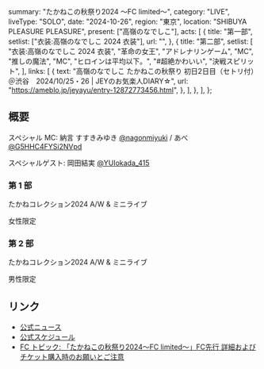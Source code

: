   summary: "たかねこの秋祭り2024 〜FC limited〜",
  category: "LIVE",
  liveType: "SOLO",
  date: "2024-10-26",
  region: "東京",
  location: "SHIBUYA PLEASURE PLEASURE",
  present: ["高嶺のなでしこ"],
  acts: [
    {
      title: "第一部",
      setlist: ["衣装:高嶺のなでしこ 2024 衣装"],
      url: "",
    },
    {
      title: "第二部",
      setlist: [
        "衣装:高嶺のなでしこ 2024 衣装",
        "革命の女王",
        "アドレナリンゲーム",
        "MC",
        "推しの魔法",
        "MC",
        "ヒロインは平均以下。",
        "#超絶かわいい",
        "決戦スピリット",
      ],
      links: [
        {
          text: "高嶺のなでしこ たかねこの秋祭り 初日2日目（セトリ付）＠渋谷　2024/10/25・26 | JEYのお気楽人DIARY☆",
          url: "https://ameblo.jp/jeyayu/entry-12872773456.html",
        },
      ],
    },
  ],
};

## 概要

スペシャル MC: 納言 すすきみゆき [@nagonmiyuki](https://twitter.com/nagonmiyuki) / あべ [@G5HHC4FYSi2NVpd](https://twitter.com/G5HHC4FYSi2NVpd)

スペシャルゲスト: 岡田結実 [@YUIokada_415](https://twitter.com/YUIokada_415)

### 第 1 部

たかねコレクション2024 A/W & ミニライブ

女性限定

### 第 2 部

たかねコレクション2024 A/W & ミニライブ

男性限定

## リンク

- [公式ニュース](https://takanenonadeshiko.jp/10月252627日「たかねこの秋祭り2024〜fc-limited〜」開催決定！/)
- [公式スケジュール](https://takanenonadeshiko.jp/?p=2301)
- [FC トピック: 「たかねこの秋祭り2024〜FC limited〜」FC先行 詳細およびチケット購入時のお願いとご注意](https://takanekofc.com/topics/public/_/f25fb2r3umt2tnf6.html)
